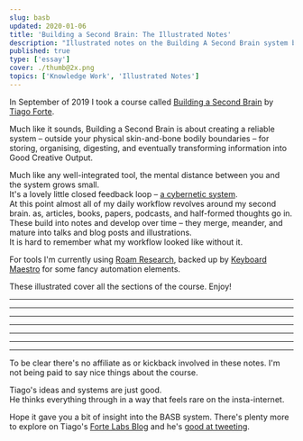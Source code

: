 ```yaml
---
slug: basb
updated: 2020-01-06
title: 'Building a Second Brain: The Illustrated Notes'
description: "Illustrated notes on the Building A Second Brain system by Tiago Forte"
published: true
type: ['essay']
cover: ./thumb@2x.png
topics: ['Knowledge Work', 'Illustrated Notes']
---
```


In September of 2019 I took a course called <a href='https://www.buildingasecondbrain.com'>Building a Second Brain</a> by <a href='https://twitter.com/fortelabs'>Tiago Forte</a>.

Much like it sounds, Building a Second Brain is about creating a reliable system – outside your physical skin-and-bone bodily boundaries – for storing, organising, digesting, and eventually transforming information into Good Creative Output. 


Much like any well-integrated tool, the mental distance between you and the system grows small.  
It's a lovely little closed feedback loop – <a href="https://en.wikipedia.org/wiki/Cybernetics">a cybernetic system</a>.  
At this point almost all of my daily workflow revolves around my second brain. as, articles, books, papers, podcasts, and half-formed thoughts go in.  
These build into notes and develop over time – they merge, meander, and mature into talks and blog posts and illustrations.  
It is hard to remember what my workflow looked like without it.

For tools I'm currently using <a href="https://roamresearch.com/">Roam Research</a>, backed up by <a href="https://www.keyboardmaestro.com/main/">Keyboard Maestro</a> for some fancy automation elements.

These illustrated cover all the sections of the course. Enjoy!

---

<FullWidthImage width="980px" src="https://res.cloudinary.com/dg3gyk0gu/image/upload/c_scale,f_auto,q_80,w_1200/v1586173192/maggieappleton.com/basb/Basb1-4_2x.jpg" alt="Building a second brain (BASB) illustrated notes on the PARA system of organising content projects, areas, resources, and archives" />

<FullWidthImage width="980px" src="https://res.cloudinary.com/dg3gyk0gu/image/upload/c_scale,f_auto,q_80,w_1200/v1586173190/maggieappleton.com/basb/Basb1-2_2x.jpg" alt="BASB sketchnotes on putting projects in priority order and defining the desired outcome" />

<FullWidthImage width="980px" src="https://res.cloudinary.com/dg3gyk0gu/image/upload/c_scale,f_auto,q_80,w_1200/v1586173188/maggieappleton.com/basb/Basb1-1_2x.jpg" alt="BASB sketchnotes on wiping the slate clean and setting up PARA as a folder structure" />

<FullWidthImage width="980px" src="https://res.cloudinary.com/dg3gyk0gu/image/upload/c_scale,f_auto,q_80,w_1200/v1586173189/maggieappleton.com/basb/Basb1-3_2x.jpg" alt="BASB sketchnotes on creating metaplans before you start your project" />

---

<FullWidthImage width="980px" src="https://res.cloudinary.com/dg3gyk0gu/image/upload/c_scale,f_auto,q_80,w_1200/v1586173064/maggieappleton.com/basb/Basb2-1_2x.jpg" alt="BASB sketchnotes on digital cognition and building a personal knowledge base" />

<FullWidthImage width="980px" src="https://res.cloudinary.com/dg3gyk0gu/image/upload/c_scale,f_auto,q_80,w_1200/v1586173065/maggieappleton.com/basb/Basb2-2_2x.jpg" alt="BASB sketchnotes on your notes being unpolished, personal, open-ended, and diverse" />

<FullWidthImage width="980px" src="https://res.cloudinary.com/dg3gyk0gu/image/upload/c_scale,f_auto,q_80,w_1200/v1586173061/maggieappleton.com/basb/Basb2-3_2x.jpg" alt="BASB sketchnotes on considering 12 favourite problems to focus on" />

---

<FullWidthImage width="980px" src="https://res.cloudinary.com/dg3gyk0gu/image/upload/c_scale,f_auto,q_80,w_1200/v1586172896/maggieappleton.com/basb/Basb3-1_2x.jpg" alt="BASB sketchnotes on balancing discoverability with understanding in your notes" />

<FullWidthImage width="980px" src="https://res.cloudinary.com/dg3gyk0gu/image/upload/c_scale,f_auto,q_80,w_1200/v1586172898/maggieappleton.com/basb/Basb3-2_2x.jpg" alt="BASB sketchnotes on putting your notes through 5 layers of progressive summarisation" />

<FullWidthImage width="980px" src="https://res.cloudinary.com/dg3gyk0gu/image/upload/c_scale,f_auto,q_80,w_1200/v1586172894/maggieappleton.com/basb/Basb3-3_2x.jpg" alt="BASB sketchnotes on focusing on what resonates when summarising your notes" />

---

<FullWidthImage width="980px" src="https://res.cloudinary.com/dg3gyk0gu/image/upload/c_scale,f_auto,q_80,w_1200/v1586172982/maggieappleton.com/basb/Basb4-1_2x.jpg" alt="BASB sketchnotes on thinking of return on attention like ROI" />

<FullWidthImage width="980px" src="https://res.cloudinary.com/dg3gyk0gu/image/upload/c_scale,f_auto,q_80,w_1200/v1586172879/maggieappleton.com/basb/Basb4-2_2x.jpg" alt="BASB sketchnotes on flow state as the pinnacle of experience, learning, and performance. As well as the biochemistry of flow state." />

<FullWidthImage width="980px" src="https://res.cloudinary.com/dg3gyk0gu/image/upload/c_scale,f_auto,q_80,w_1200/v1586172878/maggieappleton.com/basb/Basb4-3_2x.jpg" alt="BASB sketchnotes on solving the interruptability of flow with placeholding and breaking work down into smaller packets" />

<FullWidthImage width="980px" src="https://res.cloudinary.com/dg3gyk0gu/image/upload/c_scale,f_auto,q_80,w_1200/v1586172879/maggieappleton.com/basb/Basb4-4_2x.jpg" alt="BASB sketchnotes on wrestling with knowledge by interacting with it in meanginful ways" />

---

<FullWidthImage width="980px" src="https://res.cloudinary.com/dg3gyk0gu/image/upload/c_scale,f_auto,q_80,w_1200/v1586172864/maggieappleton.com/basb/Basb5-1_2x.jpg" alt="Just in time project management helps us balance our workflow between capture and delivery." />

<FullWidthImage width="980px" src="https://res.cloudinary.com/dg3gyk0gu/image/upload/c_scale,f_auto,q_80,w_1200/v1586172865/maggieappleton.com/basb/Basb5-2_2x.jpg" alt="Your orderly system of notes is like mise en place – everything in its place" />

<FullWidthImage width="980px" src="https://res.cloudinary.com/dg3gyk0gu/image/upload/c_scale,f_auto,q_80,w_1200/v1586172873/maggieappleton.com/basb/Basb5-4_2x.jpg" alt="We need flexible strategies, not static workflows. We diagnose the problem, form a guiding policy to tackle it, and write an action plan to implement it. " />

<FullWidthImage width="980px" src="https://res.cloudinary.com/dg3gyk0gu/image/upload/c_scale,f_auto,q_80,w_1200/v1586172866/maggieappleton.com/basb/Basb5-3_2x.jpg" alt="Some workflow strategies we can use include context switching, changing the form of our notes, and adding colour commentary through annotations and highlights." />

---

<FullWidthImage width="980px" src="https://res.cloudinary.com/dg3gyk0gu/image/upload/c_scale,f_auto,q_80,w_1200/v1586172858/maggieappleton.com/basb/Basb6-1_2x.jpg" alt="The final section of BASB covers how to make a personal knowledge management canvas" />

---
To be clear there's no affiliate as or kickback involved in these notes. 
I'm not being paid to say nice things about the course.  

Tiago's ideas and systems are just good.  
He thinks everything through in a way that feels rare on the insta-internet.

Hope it gave you a bit of insight into the BASB system.
There's plenty more to explore on Tiago's <a href="https://praxis.fortelabs.co/">Forte Labs Blog</a> and he's <a href="https://twitter.com/fortelabs">good at tweeting</a>.